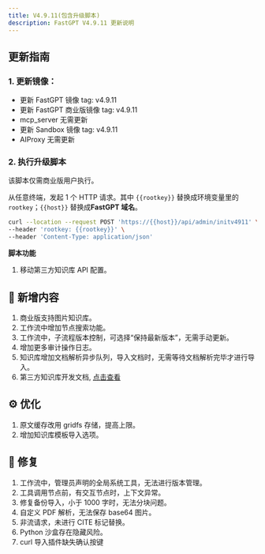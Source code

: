 ```yaml
---
title: V4.9.11(包含升级脚本)
description: FastGPT V4.9.11 更新说明
---
```


## 更新指南

### 1. 更新镜像：

- 更新 FastGPT 镜像 tag: v4.9.11
- 更新 FastGPT 商业版镜像 tag: v4.9.11
- mcp_server 无需更新
- 更新 Sandbox 镜像 tag: v4.9.11
- AIProxy 无需更新

### 2. 执行升级脚本

该脚本仅需商业版用户执行。

从任意终端，发起 1 个 HTTP 请求。其中 `{{rootkey}}` 替换成环境变量里的 `rootkey`；`{{host}}` 替换成**FastGPT 域名**。

```bash
curl --location --request POST 'https://{{host}}/api/admin/initv4911' \
--header 'rootkey: {{rootkey}}' \
--header 'Content-Type: application/json'
```

**脚本功能**

1. 移动第三方知识库 API 配置。

## 🚀 新增内容

1. 商业版支持图片知识库。
2. 工作流中增加节点搜索功能。
3. 工作流中，子流程版本控制，可选择“保持最新版本”，无需手动更新。
4. 增加更多审计操作日志。
5. 知识库增加文档解析异步队列，导入文档时，无需等待文档解析完毕才进行导入。
6. 第三方知识库开发文档, [点击查看](/docs/guide/knowledge_base/third_dataset/)

## ⚙️ 优化

1. 原文缓存改用 gridfs 存储，提高上限。
2. 增加知识库模板导入选项。

## 🐛 修复

1. 工作流中，管理员声明的全局系统工具，无法进行版本管理。
2. 工具调用节点前，有交互节点时，上下文异常。
3. 修复备份导入，小于 1000 字时，无法分块问题。
4. 自定义 PDF 解析，无法保存 base64 图片。
5. 非流请求，未进行 CITE 标记替换。
6. Python 沙盒存在隐藏风险。
7. curl 导入插件缺失确认按键

